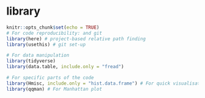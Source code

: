 # library
```r
knitr::opts_chunk$set(echo = TRUE)
# For code reproducibility: and git
library(here) # project-based relative path finding 
library(usethis) # git set-up

# For data manipulation
library(tidyverse)
library(data.table, include.only = "fread")

# For specific parts of the code
library(Hmisc, include.only = "hist.data.frame") # For quick visualisation of distribution
library(qqman) # For Manhattan plot
```
